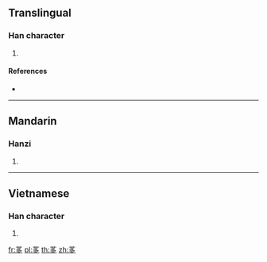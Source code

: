 {{character info/new}}
==Translingual==

===Han character===
{{Han char|rn=140|rad=艸|as=06|sn=12|four=44207|canj=TNIN,XTNIN}}

# {{defn|Han|sort=艸06}}

====References====
* {{Han ref|kx=1028.080|dkj=30891|dj=1487.090|hdz=53208.020|uh=8324|ud=33572|bh=D3A9|bd=54185}}

----

==Mandarin==

===Hanzi===
{{cmn-hanzi|pin=[[jì]] ([[ji4]])|wg=chi<sup>4</sup>}}

# {{defn|lang=cmn|sort=艸06}}

----

==Vietnamese==

===Han character===
{{vi-hantu|[[đau]]|rs=艸06}}

# {{defn|lang=vi|sort=艸06}}

[[fr:茤]]
[[pl:茤]]
[[th:茤]]
[[zh:茤]]